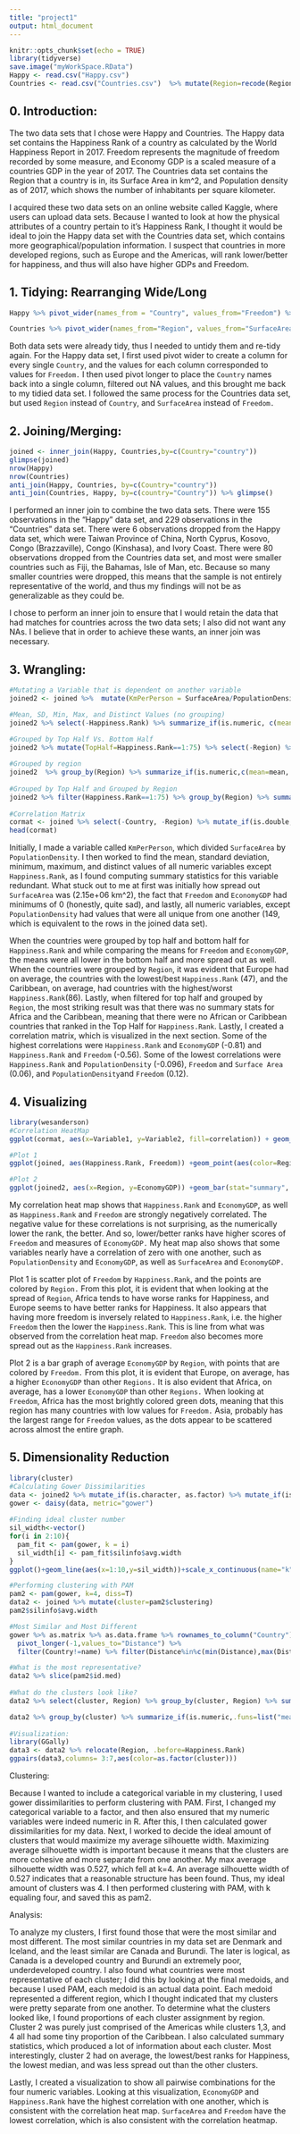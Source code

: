 ```yaml
---
title: "project1"
output: html_document
---
```


```r
knitr::opts_chunk$set(echo = TRUE) 
library(tidyverse)
save.image("myWorkSpace.RData")
Happy <- read.csv("Happy.csv") 
Countries <- read.csv("Countries.csv")  %>% mutate(Region=recode(Region, CentralAsia="Asia", EasternAsia="Asia", EasternAfrica="Africa", NorthernAfrica="Africa", EasternEurope="Europe", NorthernEurope="Europe", MiddleAfrica="Africa", "South-easternAsia" = "Asia", SouthernAfrica="Africa", WesternAfrica="Africa", WesternAsia="Asia", WesternEurope="Europe", SouthernEurope="Europe", SouthernAsia="Asia", Oceania="Asia", NorthernAmerica="Americas", SouthAmerica="Americas", CentralAmerica="Americas")) %>% mutate(SurfaceArea=as.numeric(`Surface.area..km2.`), PopulationDensity = as.numeric(`Population.density..per.km2..2017.`), Region = as.character(Region))%>% select(-`Surface.area..km2.`, -`Population.density..per.km2..2017.`)   
```

## 0. Introduction: 
The two data sets that I chose were Happy and Countries. The Happy data set contains the Happiness Rank of a country as calculated by the World Happiness Report in 2017. Freedom represents the magnitude of freedom recorded by some measure, and Economy GDP is a scaled measure of a countries GDP in the year of 2017. The Countries data set contains the Region that a country is in, its Surface Area in km^2, and Population density as of 2017, which shows the number of inhabitants per square kilometer.  

I acquired these two data sets on an online website called Kaggle, where users can upload data sets. Because I wanted to look at how the physical attributes of a country pertain to it's Happiness Rank, I thought it would be ideal to join the Happy data set with the Countries data set, which contains more geographical/population information. I suspect that countries in more developed regions, such as Europe and the Americas, will rank lower/better for happiness, and thus will also have higher GDPs and Freedom. 

## 1. Tidying: Rearranging Wide/Long
```r
Happy %>% pivot_wider(names_from = "Country", values_from="Freedom") %>% pivot_longer(3:157, names_to="Country", values_to="Freedom") %>% filter(!is.na(Freedom))  

Countries %>% pivot_wider(names_from="Region", values_from="SurfaceArea") %>% pivot_longer(3:10, names_to="Region", values_to="SurfaceArea") %>% filter(!is.na(SurfaceArea))
```
Both data sets were already tidy, thus I needed to untidy them and re-tidy again. For the Happy data set, I first used pivot wider to create a column for every single `Country`, and the values for each column corresponded to values for `Freedom.` I then used pivot longer to place the `Country` names back into a single column, filtered out NA values, and this brought me back to my tidied data set. I followed the same process for the Countries data set, but used `Region` instead of `Country`, and `SurfaceArea` instead of `Freedom.` 

## 2. Joining/Merging:  
```r
joined <- inner_join(Happy, Countries,by=c(Country="country")) 
glimpse(joined)
nrow(Happy) 
nrow(Countries)   
anti_join(Happy, Countries, by=c(Country="country"))  
anti_join(Countries, Happy, by=c(country="Country")) %>% glimpse()
```
I performed an inner join to combine the two data sets. There were 155 observations in the "Happy" data set, and 229 observations in the "Countries" data set. There were 6 observations dropped from the Happy data set, which were Taiwan Province of China, North Cyprus, Kosovo, Congo (Brazzaville), Congo (Kinshasa), and Ivory Coast. There were 80 observations dropped from the Countries data set, and most were smaller countries such as Fiji, the Bahamas, Isle of Man, etc. Because so many smaller countries were dropped, this means that the sample is not entirely representative of the world, and thus my findings will not be as generalizable as they could be. 

I chose to perform an inner join to ensure that I would retain the data that had matches for countries across the two data sets; I also did not want any NAs. I believe that in order to achieve these wants, an inner join was necessary. 

## 3. Wrangling: 
```r
#Mutating a Variable that is dependent on another variable 
joined2 <- joined %>%  mutate(KmPerPerson = SurfaceArea/PopulationDensity) %>% mutate(KmPerPerson=as.numeric(KmPerPerson))

#Mean, SD, Min, Max, and Distinct Values (no grouping)
joined2 %>% select(-Happiness.Rank) %>% summarize_if(is.numeric, c(mean=mean, sd=sd, min=min, max=max, distinct=n_distinct)) %>% pivot_longer(1:25, names_to="Var", values_to="Value") %>% separate(Var, into=c("Var", "Stat"))

#Grouped by Top Half Vs. Bottom Half 
joined2 %>% mutate(TopHalf=Happiness.Rank==1:75) %>% select(-Region) %>% group_by(TopHalf) %>% summarize_at(3:6, c(mean=mean, sd=sd, min=min, max=max)) %>% pivot_longer(2:17, names_to="Var", values_to="Value") %>% separate(Var, into=c("Var", "Stat")) 
 
#Grouped by region  
joined2  %>% group_by(Region) %>% summarize_if(is.numeric,c(mean=mean, sd=sd)) %>% pivot_longer(-Region) %>% pivot_wider(names_from=Region, values_from=value) %>% separate(name, into=c("var", "stat"), sep="_") 
  
#Grouped by Top Half and Grouped by Region  
joined2 %>% filter(Happiness.Rank==1:75) %>% group_by(Region) %>% summarize_if(is.numeric, c(mean=mean, sd=sd)) %>% pivot_longer(2:11, names_to="Var", values_to="Value") %>% pivot_wider(names_from = Region, values_from=Value) %>% separate(Var, into=c("Var", "stat"), sep="_")
  
#Correlation Matrix  
cormat <- joined %>% select(-Country, -Region) %>% mutate_if(is.double, as.numeric)%>% cor(use="pair")  %>% as.data.frame() %>% rownames_to_column("Variable1") %>% pivot_longer(2:6, names_to="Variable2", values_to="correlation")   
head(cormat)  
```
Initially, I made a variable called `KmPerPerson`, which divided `SurfaceArea` by `PopulationDensity`. I then worked to find the mean, standard deviation, minimum, maximum, and distinct values of all numeric variables except `Happiness.Rank`, as I found computing summary statistics for this variable redundant. What stuck out to me at first was initially how spread out `SurfaceArea` was (2.15e+06 km^2), the fact that `Freedom` and `EconomyGDP` had minimums of 0 (honestly, quite sad), and lastly, all numeric variables, except `PopulationDensity` had values that were all unique from one another (149, which is equivalent to the rows in the joined data set).  

When the countries were grouped by top half and bottom half for `Happiness.Rank` and while comparing the means for `Freedom` and `EconomyGDP`, the means were all lower in the bottom half and more spread out as well. When the countries were grouped by `Region`, it was evident that Europe had on average, the countries with the lowest/best `Happiness.Rank` (47), and the Caribbean, on average, had countries with the highest/worst `Happiness.Rank`(86). Lastly, when filtered for top half and grouped by `Region`, the most striking result was that there was no summary stats for Africa and the Caribbean, meaning that there were no African or Caribbean countries that ranked in the Top Half for `Happiness.Rank`. Lastly, I created a correlation matrix, which is visualized in the next section. Some of the highest correlations were `Happiness.Rank` and `EconomyGDP` (-0.81) and `Happiness.Rank` and `Freedom` (-0.56). Some of the lowest correlations were `Happiness.Rank` and `PopulationDensity` (-0.096), `Freedom` and `Surface Area` (0.06), and `PopulationDensity`and `Freedom` (0.12). 

## 4. Visualizing
```r
library(wesanderson)
#Correlation HeatMap
ggplot(cormat, aes(x=Variable1, y=Variable2, fill=correlation)) + geom_tile() +scale_x_discrete(labels=c("EconomyGDP"="GDP", "Happiness.Rank"="Rank", "PopulationDensity"="PopDensity"))+scale_y_discrete(labels=c("EconomyGDP"="GDP", "Happiness.Rank"="Rank", "PopulationDensity"="PopDensity")) + scale_fill_gradient(low = "#ffffff", high = "#E75480")

#Plot 1 
ggplot(joined, aes(Happiness.Rank, Freedom)) +geom_point(aes(color=Region))+ theme_linedraw()+ggtitle("Freedom by Rank, Colored by Region") + xlab("Happiness Rank ")+scale_color_manual(values=wes_palette(n=5, name="Darjeeling2")) + scale_x_continuous(breaks=c(0,25,50,75,100,125,150))

#Plot 2
ggplot(joined2, aes(x=Region, y=EconomyGDP)) +geom_bar(stat="summary", fun=mean)+geom_jitter(aes(color=Freedom), size=2)+scale_color_gradient(low = "#66ff00", high = "#ff0000")+ggtitle("Mean EconomyGDP by Region, Colored by Freedom")+theme_linedraw()    
```

My correlation heat map shows that `Happiness.Rank` and `EconomyGDP`, as well as `Happiness.Rank` and `Freedom` are strongly negatively correlated. The negative value for these correlations is not surprising, as the numerically lower the rank, the better. And so, lower/better ranks have higher scores of `Freedom` and measures of `EconomyGDP.` My heat map also shows that some variables nearly have a correlation of zero with one another, such as `PopulationDensity` and `EconomyGDP`, as well as `SurfaceArea` and `EconomyGDP.` 

Plot 1 is scatter plot of `Freedom` by `Happiness.Rank`, and the points are colored by `Region.` From this plot, it is evident that when looking at the spread of `Region`, Africa tends to have worse ranks for Happiness, and Europe seems to have  better ranks for Happiness. It also appears that having more freedom is inversely related to `Happiness.Rank`, i.e. the higher `Freedom` then the lower the `Happiness.Rank`. This is line from what was observed from the correlation heat map. `Freedom` also becomes more spread out as the `Happiness.Rank` increases. 

Plot 2 is a bar graph of average `EconomyGDP` by `Region`, with points that are colored by `Freedom.` From this plot, it is evident that Europe, on average, has a higher `EconomyGDP` than other `Regions.` It is also evident that Africa, on average, has a lower `EconomyGDP` than other `Regions.` When looking at `Freedom`, Africa has the most brightly colored green dots, meaning that this region has many countries with low values for `Freedom.` Asia, probably has the largest range for `Freedom` values, as the dots appear to be scattered across almost the entire graph. 


## 5. Dimensionality Reduction
```r
library(cluster)
#Calculating Gower Dissimilarities 
data <- joined2 %>% mutate_if(is.character, as.factor) %>% mutate_if(is.double, as.numeric) %>% column_to_rownames("Country")
gower <- daisy(data, metric="gower")
 
#Finding ideal cluster number 
sil_width<-vector()
for(i in 2:10){  
  pam_fit <- pam(gower, k = i)  
  sil_width[i] <- pam_fit$silinfo$avg.width  
}
ggplot()+geom_line(aes(x=1:10,y=sil_width))+scale_x_continuous(name="k",breaks=1:10)  

#Performing clustering with PAM
pam2 <- pam(gower, k=4, diss=T)  
data2 <- joined %>% mutate(cluster=pam2$clustering)
pam2$silinfo$avg.width

#Most Similar and Most Different 
gower %>% as.matrix %>% as.data.frame %>% rownames_to_column("Country") %>%
  pivot_longer(-1,values_to="Distance") %>%
  filter(Country!=name) %>% filter(Distance%in%c(min(Distance),max(Distance))) %>% distinct(Distance,.keep_all = T) 

#What is the most representative? 
data2 %>% slice(pam2$id.med)  
   
#What do the clusters look like?
data2 %>% select(cluster, Region) %>% group_by(cluster, Region) %>% summarize(n=n()) %>% mutate(proportion=n/sum(n, na.rm=T)) 

data2 %>% group_by(cluster) %>% summarize_if(is.numeric,.funs=list("mean"=mean, "median"=median, "sd"=sd), na.rm=T) %>% pivot_longer(contains("_")) %>% separate(name, sep="_", into=c("variable", "stat")) %>% pivot_wider(names_from="variable", values_from="value") %>% arrange(stat)
  
#Visualization:  
library(GGally)   
data3 <- data2 %>% relocate(Region, .before=Happiness.Rank)
ggpairs(data3,columns= 3:7,aes(color=as.factor(cluster)))
```

Clustering: 

Because I wanted to include a categorical variable in my clustering, I used gower dissimilarities to perform clustering with PAM. First, I changed my categorical variable to a factor, and then also ensured that my numeric variables were indeed numeric in R. After this, I then calculated gower dissimilarities for my data.  Next, I worked to decide the ideal amount of clusters that would maximize my average silhouette width. Maximizing average silhouette width is important because it means that the clusters are more cohesive and more separate from one another. My max average silhouette width was 0.527, which fell at k=4. An average silhouette width of 0.527 indicates that a reasonable structure has been found. Thus, my ideal amount of clusters was 4. I then performed clustering with PAM, with k equaling four, and saved this as pam2.

Analysis: 

To analyze my clusters, I first found those that were the most similar and most different. The most similar countries in my data set are Denmark and Iceland, and the least similar are Canada and Burundi. The later is logical, as Canada is a developed country and Burundi an extremely poor, underdeveloped country. I also found what countries were most representative of each cluster; I did this by looking at the final medoids, and because I used PAM, each medoid is an actual data point. Each medoid represented a different region, which I thought indicated that my clusters were pretty separate from one another. To determine what the clusters looked like, I found proportions of each cluster assignment by region. Cluster 2 was purely just comprised of the Americas while clusters 1,3, and 4 all had some tiny proportion of the Caribbean. I also calculated summary statistics, which produced a lot of information about each cluster. Most interestingly, cluster 2 had on average, the lowest/best ranks for Happiness, the lowest median, and was less spread out than the other clusters.  

Lastly, I created a visualization to show all pairwise combinations for the four numeric variables. Looking at this visualization, `EconomyGDP` and `Happiness.Rank` have the highest correlation with one another, which is consistent with the correlation heat map. `SurfaceArea` and `Freedom` have the lowest correlation, which is also consistent with the correlation heatmap. 


